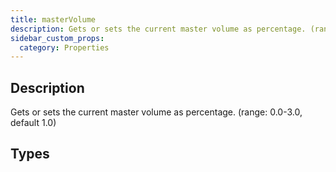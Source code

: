 ```yaml
---
title: masterVolume
description: Gets or sets the current master volume as percentage. (range: 0.0-3.0, default 1.0)
sidebar_custom_props:
  category: Properties
---
```




## Description
Gets or sets the current master volume as percentage. (range: 0.0-3.0, default 1.0) 

<PropertyDescription />

## Types

<TypeTable>
    <TypeRow type="js" name="number" />
    <TypeRow type="net" name="double" />
    <TypeRow type="android" name="Double" />
</TypeTable>
